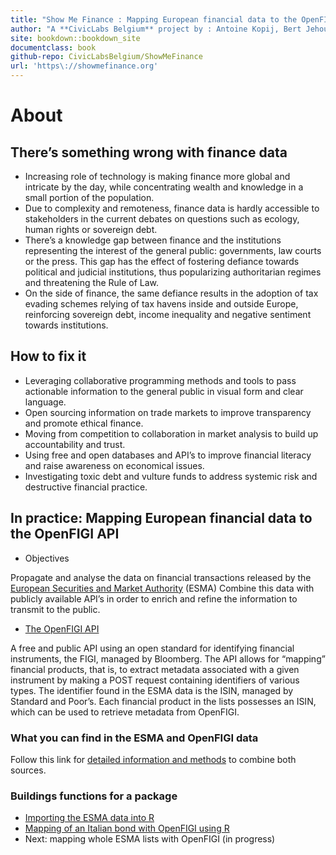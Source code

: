```yaml
---
title: "Show Me Finance : Mapping European financial data to the OpenFIGI API "
author: "A **CivicLabs Belgium** project by : Antoine Kopij, Bert Jehoul, Ron,... (we welcome all contributions, feel free to add your name to the author list)"
site: bookdown::bookdown_site
documentclass: book
github-repo: CivicLabsBelgium/ShowMeFinance
url: 'https\://showmefinance.org'
---
```


# About {-}

## There’s something wrong with finance data  {-}

- Increasing role of technology is making finance more global and intricate by the day, while concentrating wealth and knowledge in a small portion of the population. 
- Due to complexity and remoteness, finance data is hardly accessible to stakeholders in the current debates on questions such as ecology, human rights or sovereign debt.  
- There's a knowledge gap between finance and the institutions representing the interest of the general public: governments, law courts or the press. This gap has the effect of fostering defiance towards political and judicial institutions, thus popularizing authoritarian regimes and threatening the Rule of Law. 
- On the side of finance, the same defiance results in the adoption of tax evading schemes relying of tax havens inside and outside Europe, reinforcing sovereign debt, income inequality and negative sentiment towards institutions. 

 
## How to fix it {-}

- Leveraging collaborative programming methods and tools to pass actionable information to the general public in visual form and clear language. 
- Open sourcing information on trade markets to improve transparency and promote ethical finance. 
- Moving from competition to collaboration in market analysis to build up accountability and trust.
- Using free and open databases and API's to improve financial literacy and raise awareness on economical issues.
- Investigating toxic debt and vulture funds to address systemic risk and destructive financial practice.



## In practice: Mapping European financial data to the OpenFIGI API {-}

- Objectives 

Propagate and analyse the data on financial transactions released by the [European Securities and Market Authority](https://www.esma.europa.eu/data-systematic-internaliser-calculations) (ESMA)
Combine this data with publicly available API’s in order to enrich and refine the information to transmit to the public.

- [The OpenFIGI API](https://www.openfigi.com/api)
 
A free and public API using an open standard for identifying financial instruments, the FIGI, managed by Bloomberg. The API allows for “mapping” financial products, that is, to extract metadata associated with a given instrument by making a POST request containing identifiers of various types.
The identifier found in the ESMA data is the ISIN, managed by Standard and Poor’s. Each financial product in the lists possesses an ISIN, which can be used to retrieve metadata from OpenFIGI. 


### What you can find in the ESMA and OpenFIGI data {-}

Follow this link for [detailed information and methods](#understanding) to combine both sources. 

### Buildings functions for a package {-}

- [Importing the ESMA data into R](#importing)
- [Mapping of an Italian bond with OpenFIGI using R](#mapping)
- Next: mapping whole ESMA lists with OpenFIGI (in progress) 


